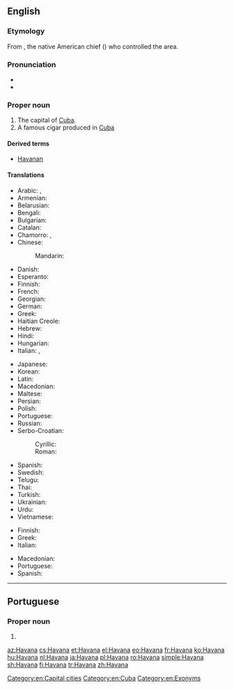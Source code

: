 ==English==
{{wikipedia}}

===Etymology===
From {{etyl|tnq|en}} {{w|Habaguanex}}, the native American chief ({{w|Cacique}}) who controlled the area.

===Pronunciation===
* {{IPA|/həˈvænə/|lang=en}}
* {{rhymes|ænə|lang=en}}

===Proper noun===
{{en-proper noun}}

# The capital of [[Cuba]].
# A famous cigar produced in [[Cuba]]

====Derived terms====
* [[Havanan]]

====Translations====
{{trans-top|capital}}
* Arabic: {{t|ar|هَافَانَا|f|tr=hafānā}}, {{t|ar|هَافَانَا|f|tr=havānā}}
* Armenian: {{t|hy|Հավանա}}
* Belarusian: {{t|be|Гавана|f|tr=Havána}}
* Bengali: {{t|bn|হাভানা|tr=havānā}}
* Bulgarian: {{t|bg|Хавана|f|tr=Havána}}
* Catalan: {{t|ca|L'Havana}}
* Chamorro: {{t|ch|english}}, {{t|ch|havanaea}}
* Chinese:
*: Mandarin: {{t+|cmn|哈瓦那|tr=Hāwǎnà|sc=Hani}}
* Danish: {{t|da|Havana}}
* Esperanto: {{t|eo|Havano}}
* Finnish: {{t+|fi|Havanna}}
* French: {{t+|fr|La Havane|f}}
* Georgian: {{t|ka|ჰავანა}}
* German: {{t+|de|Havanna|f}}
* Greek: {{t+|el|Αβάνα|f}}
* Haitian Creole: {{t|ht|La Avàn}}
* Hebrew: {{t|he|הוואנה}}
* Hindi: {{t|hi|हवाना|tr=havānā}}
* Hungarian: {{t+|hu|Havanna}}
* Italian: {{t|it|L'Avana|f}}, {{t|it|L'Havana|f}}
{{trans-mid}}
* Japanese: {{t|ja|ハバナ|tr=Habana}}
* Korean: {{t|ko|아바나|tr=Abana|sc=Hang}}
* Latin: {{t|la|Avana}}
* Macedonian: {{t|mk|Хавана|f|tr=Havána}}
* Maltese: {{t|mt|Ħavana|alt=il-Ħavana}}
* Persian: {{t|fa|هاوانا|tr=Hâvânâ}}
* Polish: {{t+|pl|Hawana|f}}
* Portuguese: {{t+|pt|Havana|f}}
* Russian: {{t+|ru|Гава́на|f}}
* Serbo-Croatian:
*: Cyrillic: {{t|sh|Хавана|f|sc=Cyrl}}
*: Roman: {{t+|sh|Havana|f}}
* Spanish: {{t|es|la Habana|f}}
* Swedish: {{t+|sv|Havanna}}
* Telugu: {{t|te|హవానా}}
* Thai: {{t|th|ฮาวานา|tr=haawaanaa}}
* Turkish: {{t+|tr|Havana}}
* Ukrainian: {{t|uk|Гавана|f|tr=Havána}}
* Urdu: {{t|ur|ہوانا|tr=havānā}}
* Vietnamese: {{t|vi|La Habana}}
{{trans-bottom}}

{{trans-top|cigar}}
* Finnish: {{t|fi|havannalainen}}
* Greek: {{t|el|πούρα Αβάνας}}
* Italian: {{t+|it|avana|m}}
{{trans-mid}}
* Macedonian: {{t|mk|хаванска пура|f|tr=hávanska púra}}
* Portuguese: {{t|pt|havana|m}}
* Spanish: {{t+|es|habano|m}}
{{trans-bottom}}

[[Category:en:Capital cities]]
[[Category:en:Cuba]]
[[Category:en:Exonyms]]

----

==Portuguese==

===Proper noun===
{{pt-proper noun|f}}

# {{place|pt|capital city|c/Cuba|t1=Havana}}

[[az:Havana]]
[[cs:Havana]]
[[et:Havana]]
[[el:Havana]]
[[eo:Havana]]
[[fr:Havana]]
[[ko:Havana]]
[[hu:Havana]]
[[nl:Havana]]
[[ja:Havana]]
[[pl:Havana]]
[[ro:Havana]]
[[simple:Havana]]
[[sh:Havana]]
[[fi:Havana]]
[[tr:Havana]]
[[zh:Havana]]